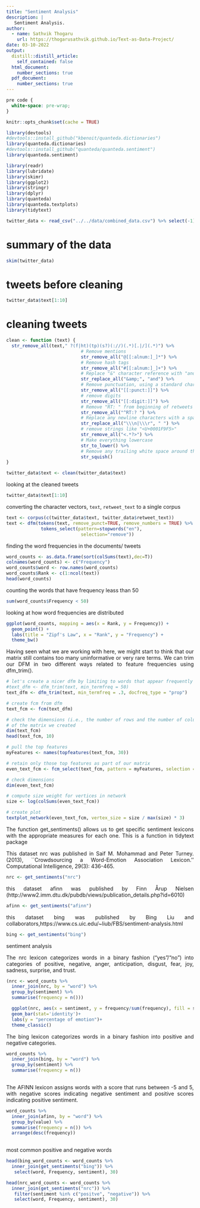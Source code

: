 ```yaml
---
title: "Sentiment Analysis"
description: |
   Sentiment Analysis.
author:
  - name: Sathvik Thogaru
    url: https://thogarusathvik.github.io/Text-as-Data-Project/
date: 03-10-2022
output:
  distill::distill_article:
    self_contained: false
  html_document:
    number_sections: true
  pdf_document:
    number_sections: true
---
```



```css
pre code {
  white-space: pre-wrap;
}

```


```r
knitr::opts_chunk$set(cache = TRUE)
```

<style>
body {
text-align: justify}
</style>



```r
library(devtools)
#devtools::install_github("kbenoit/quanteda.dictionaries") 
library(quanteda.dictionaries)
#devtools::install_github("quanteda/quanteda.sentiment")
library(quanteda.sentiment)
```


```r
library(readr)
library(lubridate)
library(skimr)
library(ggplot2)
library(stringr)
library(dplyr)
library(quanteda)
library(quanteda.textplots)
library(tidytext)

twitter_data <- read_csv("../../data/combined_data.csv") %>% select(-1)
```

# summary of the data

```r
skim(twitter_data)
```

# tweets before cleaning

```r
twitter_data$text[1:10]
```

 
# cleaning tweets

```r
clean <- function (text) {
  str_remove_all(text," ?(f|ht)(tp)(s?)(://)(.*)[.|/](.*)") %>%
                            # Remove mentions
                            str_remove_all("@[[:alnum:]_]*") %>%
                            # Remove hash tags
                            str_remove_all("#[[:alnum:]_]+") %>%
                            # Replace "&" character reference with "and"
                            str_replace_all("&amp;", "and") %>%
                            # Remove punctuation, using a standard character class
                            str_remove_all("[[:punct:]]") %>%
                            # remove digits
                            str_remove_all("[[:digit:]]") %>%
                            # Remove "RT: " from beginning of retweets
                            str_remove_all("^RT:? ") %>%
                            # Replace any newline characters with a space
                            str_replace_all("\\\n|\\\r", " ") %>%
                            # remove strings like "<U+0001F9F5>"
                            str_remove_all("<.*?>") %>% 
                            # Make everything lowercase
                            str_to_lower() %>%
                            # Remove any trailing white space around the text and inside a string
                            str_squish()
}
```

```r
twitter_data$text <- clean(twitter_data$text)
```

looking at the cleaned tweets

```r
twitter_data$text[1:10]
```

converting the character vectors, `text`, `retweet_text` to a single corpus

```r
text <- corpus(c(twitter_data$text, twitter_data$retweet_text))
text <- dfm(tokens(text, remove_punct=TRUE, remove_numbers = TRUE) %>%
             tokens_select(pattern=stopwords("en"),
                            selection="remove"))
```

finding the word frequencies in the documents/ tweets

```r
word_counts <- as.data.frame(sort(colSums(text),dec=T))
colnames(word_counts) <- c("Frequency")
word_counts$word <- row.names(word_counts)
word_counts$Rank <- c(1:ncol(text))
head(word_counts)
```
counting the words that have frequency leass than 50

```r
sum(word_counts$Frequency < 50)
```
 looking at how word frequencies are distributed
 
```r
ggplot(word_counts, mapping = aes(x = Rank, y = Frequency)) + 
  geom_point() +
  labs(title = "Zipf's Law", x = "Rank", y = "Frequency") + 
  theme_bw()
```


Having seen what we are working with here, we might start to think that our matrix still contains too many uninformative or very rare terms. We can trim our DFM in two different ways related to feature frequencies using dfm_trim().


```r
# let's create a nicer dfm by limiting to words that appear frequently and are in more than 30% of tweets
#text_dfm <- dfm_trim(text, min_termfreq = 50)
text_dfm <- dfm_trim(text, min_termfreq = .3, docfreq_type = "prop")

# create fcm from dfm
text_fcm <- fcm(text_dfm)

# check the dimensions (i.e., the number of rows and the number of columnns)
# of the matrix we created
dim(text_fcm)
head(text_fcm, 10)
```

```r
# pull the top features
myFeatures <- names(topfeatures(text_fcm, 30))

# retain only those top features as part of our matrix
even_text_fcm <- fcm_select(text_fcm, pattern = myFeatures, selection = "keep")

# check dimensions
dim(even_text_fcm)

# compute size weight for vertices in network
size <- log(colSums(even_text_fcm))

# create plot
textplot_network(even_text_fcm, vertex_size = size / max(size) * 3)
```



The function get_sentiments() allows us to get specific sentiment lexicons with the appropriate measures for each one. This is a function in tidytext package

This dataset nrc was published in Saif M. Mohammad and Peter Turney. (2013), ``Crowdsourcing a Word-Emotion Association Lexicon.'' Computational Intelligence, 29(3): 436-465.

```r
nrc <- get_sentiments("nrc")
```

this dataset afinn was published by Finn Årup Nielsen (http://www2.imm.dtu.dk/pubdb/views/publication_details.php?id=6010)

```r
afinn <- get_sentiments("afinn")
```

this dataset bing was published by Bing Liu and collaborators,https://www.cs.uic.edu/~liub/FBS/sentiment-analysis.html

```r
bing <- get_sentiments("bing")

```


sentiment analysis

The nrc lexicon categorizes words in a binary fashion (“yes”/“no”) into categories of positive, negative, anger, anticipation, disgust, fear, joy, sadness, surprise, and trust.

```r
(nrc <- word_counts %>%
  inner_join(nrc, by = "word") %>% 
  group_by(sentiment) %>% 
  summarise(frequency = n()))

  ggplot(nrc, aes(x = sentiment, y = frequency/sum(frequency), fill = sentiment))+
  geom_bar(stat='identity')+
  labs(y = "percentage of emotion")+
  theme_classic()
```


The bing lexicon categorizes words in a binary fashion into positive and negative categories.

```r
word_counts %>%
  inner_join(bing, by = "word") %>% 
  group_by(sentiment) %>% 
  summarise(frequency = n()) 
  
```

The AFINN lexicon assigns words with a score that runs between -5 and 5, with negative scores indicating negative sentiment and positive scores indicating positive sentiment.

```r
word_counts %>%
  inner_join(afinn, by = "word") %>% 
  group_by(value) %>% 
  summarise(frequency = n()) %>% 
  arrange(desc(frequency))
  
```



most common positive and negative words

```r
head(bing_word_counts <- word_counts %>%
  inner_join(get_sentiments("bing")) %>%
   select(word, Frequency, sentiment), 30)
```

```r
head(nrc_word_counts <- word_counts %>%
  inner_join(get_sentiments("nrc")) %>%
   filter(sentiment %in% c("positve", "negative")) %>% 
   select(word, Frequency, sentiment), 30)
```



